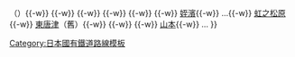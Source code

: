 {{鐵道路線
| 模板名稱 = 筑肥線 (廢線區間)
| 名稱 = [[File:Japanese National Railway logo.svg|50px|日本國有鐵道|link=日本國有鐵道]] [[筑肥線]]（[[廢線]]區間）
| 代表色 = #CCCCCC
| 背景色 = #DDDDDD
| 車站列表 = [[博多站|博多]]{{-w}} （{{link-ja|南博多站|南博多駅|南博多站 - 住吉信號所}}）{{-w}} {{link-ja|筑前簑島站|筑前簑島駅|筑前簑島}}{{-w}} {{link-ja|筑前高宮站|筑前高宮駅|筑前高宮}}{{-w}} {{link-ja|小笹站|小笹駅|小笹}}{{-w}} {{link-ja|鳥飼站|鳥飼駅|鳥飼}}{{-w}} {{link-ja|西新站 (國鐵)|西新駅 (国鉄)|西新}}{{-w}} [[姪濱站|姪濱]]{{-w}} …{{-w}} [[虹之松原站|虹之松原]]{{-w}} [[東唐津站|東唐津]]（舊）{{-w}} {{link-ja|鏡站|鏡駅|鏡}}{{-w}} {{link-ja|久里站|久里駅|久里}}{{-w}} [[山本站 (佐賀縣)|山本]]{{-w}} …
}}<noinclude>
[[Category:日本國有鐵道路線模板]]
</noinclude>